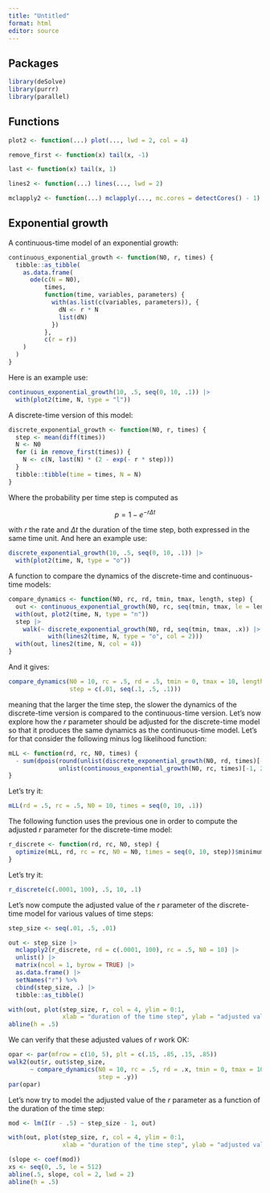 ```yaml
---
title: "Untitled"
format: html
editor: source
---
```


## Packages

```r
library(deSolve)
library(purrr)
library(parallel)
```

## Functions

```r
plot2 <- function(...) plot(..., lwd = 2, col = 4)
```

```r
remove_first <- function(x) tail(x, -1)
```

```r
last <- function(x) tail(x, 1)
```

```r
lines2 <- function(...) lines(..., lwd = 2)
```

```r
mclapply2 <- function(...) mclapply(..., mc.cores = detectCores() - 1)
```

## Exponential growth

A continuous-time model of an exponential growth:

```r
continuous_exponential_growth <- function(N0, r, times) {
  tibble::as_tibble(
    as.data.frame(
      ode(c(N = N0),
          times,
          function(time, variables, parameters) {
            with(as.list(c(variables, parameters)), {
              dN <- r * N
              list(dN)
            })
          },
          c(r = r))
    )
  )
}
```

Here is an example use:

```r
continuous_exponential_growth(10, .5, seq(0, 10, .1)) |> 
  with(plot2(time, N, type = "l"))
```

A discrete-time version of this model:

```r
discrete_exponential_growth <- function(N0, r, times) {
  step <- mean(diff(times))
  N <- N0
  for (i in remove_first(times)) {
    N <- c(N, last(N) * (2 - exp(- r * step)))
  }
  tibble::tibble(time = times, N = N)
}
```

Where the probability per time step is computed as

$$
p = 1 - e^{-r \Delta t}
$$

with $r$ the rate and $\Delta t$ the duration of the time step, both expressed in the
same time unit. And here an example use:

```r
discrete_exponential_growth(10, .5, seq(0, 10, .1)) |> 
  with(plot2(time, N, type = "o"))
```

A function to compare the dynamics of the discrete-time and continuous-time models:

```r
compare_dynamics <- function(N0, rc, rd, tmin, tmax, length, step) {
  out <- continuous_exponential_growth(N0, rc, seq(tmin, tmax, le = length))
  with(out, plot2(time, N, type = "n"))
  step |>
    walk(~ discrete_exponential_growth(N0, rd, seq(tmin, tmax, .x)) |>
           with(lines2(time, N, type = "o", col = 2)))
  with(out, lines2(time, N, col = 4))
}
```

And it gives:

```r
compare_dynamics(N0 = 10, rc = .5, rd = .5, tmin = 0, tmax = 10, length = 512,
                 step = c(.01, seq(.1, .5, .1)))
```

meaning that the larger the time step, the slower the dynamics of the discrete-time
version is compared to the continuous-time version. Let's now explore how the $r$
parameter should be adjusted for the discrete-time model so that it produces the
same dynamics as the continuous-time model. Let's for that consider the following minus
log likelihood function:

```r
mLL <- function(rd, rc, N0, times) {
  - sum(dpois(round(unlist(discrete_exponential_growth(N0, rd, times)[-1, 2])),
              unlist(continuous_exponential_growth(N0, rc, times)[-1, 2]), TRUE))
}
```

Let's try it:

```r
mLL(rd = .5, rc = .5, N0 = 10, times = seq(0, 10, .1))
```

The following function uses the previous one in order to compute the adjusted $r$
parameter for the discrete-time model:

```r
r_discrete <- function(rd, rc, N0, step) {
  optimize(mLL, rd, rc = rc, N0 = N0, times = seq(0, 10, step))$minimum
}
```

Let's try it:

```r
r_discrete(c(.0001, 100), .5, 10, .1)
```

Let's now compute the adjusted value of the $r$ parameter of the discrete-time model
for various values of time steps:

```r
step_size <- seq(.01, .5, .01)

out <- step_size |>
  mclapply2(r_discrete, rd = c(.0001, 100), rc = .5, N0 = 10) |> 
  unlist() |> 
  matrix(ncol = 1, byrow = TRUE) |> 
  as.data.frame() |> 
  setNames("r") %>%
  cbind(step_size, .) |> 
  tibble::as_tibble()

with(out, plot(step_size, r, col = 4, ylim = 0:1,
               xlab = "duration of the time step", ylab = "adjusted value of r"))
abline(h = .5)
```

We can verify that these adjusted values of $r$ work OK:

```r
opar <- par(mfrow = c(10, 5), plt = c(.15, .85, .15, .85))
walk2(out$r, out$step_size,
      ~ compare_dynamics(N0 = 10, rc = .5, rd = .x, tmin = 0, tmax = 10, length = 512,
                         step = .y))
par(opar)
```

Let's now try to model the adjusted value of the $r$ parameter as a function of the
duration of the time step:

```r
mod <- lm(I(r - .5) ~ step_size - 1, out)

with(out, plot(step_size, r, col = 4, ylim = 0:1,
               xlab = "duration of the time step", ylab = "adjusted value of r"))

(slope <- coef(mod))
xs <- seq(0, .5, le = 512)
abline(.5, slope, col = 2, lwd = 2)
abline(h = .5)
```

